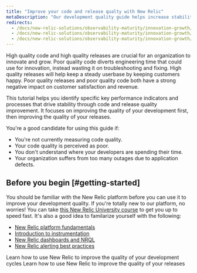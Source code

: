 ```yaml
---
title: "Improve your code and release qualty with New Relic"
metaDescription: "Our development quality guide helps increase stability by using New Relic to ensure that fewer defects are introduced into the code base."
redirects: 
  - /docs/new-relic-solutions/observability-maturity/innovation-growth/development-quality-implementation-guide
  - /docs/new-relic-solutions/observability-maturity/innovation-growth/improving-development-quality-guide
  - /docs/new-relic-solutions/observability-maturity/innovation-growth/development-release-quality-guide
---
```



High quality code and high quality releases are crucial for an organization to innovate and grow. Poor quality code diverts engineering time that could use for innovation, instead wasting it on troubleshooting and fixing. High quality releases will help keep a steady userbase by keeping customers happy. Poor quality releases and poor quality code both have a strong negative impact on customer satisfaction and revenue.

This tutorial helps you identify specific key performance indicators and processes that drive stability through code and release quality improvement. It focuses on improving the quality of your development first, then improving the quality of your releases. 

You're a good candidate for using this guide if:
* You're not currently measuring code quality.
* Your code quality is perceived as poor.
* You don't understand where your developers are spending their time.
* Your organization suffers from too many outages due to application defects.

## Before you begin [#getting-started]

You should be familiar with the New Relic platform before you can use it to improve your development quality. If you're totally new to our platform, no worries! You can take [this New Relic University course](https://learn.newrelic.com/overview-course) to get you up to speed fast. It's also a good idea to familarize yourself with the following:

* [New Relic platform fundamentals](https://learn.newrelic.com/fundamentals-course)
* [Introduction to instrumentation](https://learn.newrelic.com/self-paced-intro-to-instrumentation-with-new-relic)
* [New Relic dashboards and NRQL](https://learn.newrelic.com/webinar-getting-started-with-dashboards-nrql)
* [New Relic alerting best practices](https://learn.newrelic.com/webinar-new-relic-alerts-fundamentals)

<DocTiles>
  <DocTile title='Improve your development quality' path="/docs/tutorial-innovation-and-growth/development-quality-mgmt/"> Learn how to use New Relic to improve the quality of your development cycles</DocTile>
  <DocTile title='Improve your releases' path="/docs/tutorial-innovation-and-growth/release-quality-mgmt/"> Learn how to use New Relic to improve the quality of your releases</DocTile>
</DocTiles>